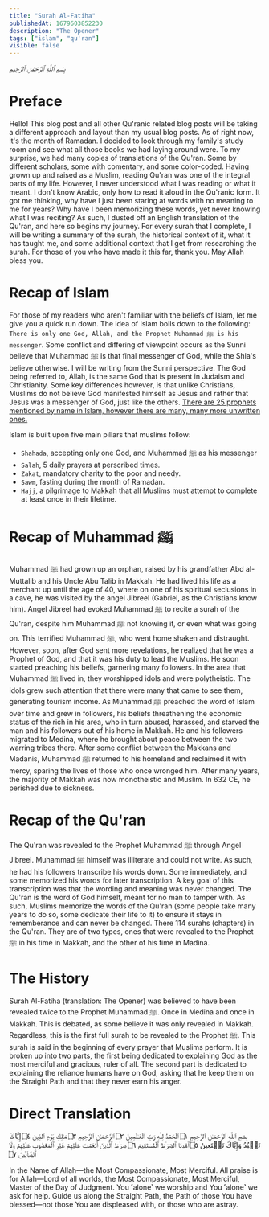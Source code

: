 ```yaml
---
title: "Surah Al-Fatiha"
publishedAt: 1679603852230
description: "The Opener"
tags: ["islam", "qu'ran"]
visible: false
---
```


_بِسْمِ ٱللَّٰهِ ٱلرَّحْمَٰنِ ٱلرَّحِيمِ_

# Preface

Hello! This blog post and all other Qu'ranic related blog posts will be taking a different approach and layout than my usual blog posts.
As of right now, it's the month of Ramadan. I decided to look through my family's study room and see what all those books we had laying around were.
To my surprise, we had many copies of translations of the Qu'ran. Some by different scholars, some with comentary, and some color-coded.
Having grown up and raised as a Muslim, reading Qu'ran was one of the integral parts of my life. However, I never understood what I was reading or what it meant.
I don't know Arabic, only how to read it aloud in the Qu'ranic form. It got me thinking, why have I just been staring at words with no meaning to me for years?
Why have I been memorizing these words, yet never knowing what I was reciting? As such, I dusted off an English translation of the Qu'ran, and here so begins my journey.
For every surah that I complete, I will be writing a summary of the surah, the historical context of it, what it has taught me, and some additional context that I get from researching the surah.
For those of you who have made it this far, thank you. May Allah bless you.

# Recap of Islam

For those of my readers who aren't familiar with the beliefs of Islam, let me give you a quick run down.
The idea of Islam boils down to the following: `There is only one God, Allah, and the Prophet Muhammad ﷺ is his messenger`.
Some conflict and differing of viewpoint occurs as the Sunni believe that Muhammad ﷺ is that final messenger of God, while the Shia's believe otherwise.
I will be writing from the Sunni perspective. The God being referred to, Allah, is the same God that is present in Judaism and Christianity.
Some key differences however, is that unlike Christians, Muslims do not believe God manifested himself as Jesus and rather that Jesus was a messenger of God, just like the others.
[There are 25 prophets mentioned by name in Islam, however there are many, many more unwritten ones.](https://islamqa.info/en/answers/95747/how-many-prophets-are-there-in-islam)

Islam is built upon five main pillars that muslims follow:

-   `Shahada`, accepting only one God, and Muhammad ﷺ as his messenger
-   `Salah`, 5 daily prayers at perscribed times.
-   `Zakat`, mandatory charity to the poor and needy.
-   `Sawm`, fasting during the month of Ramadan.
-   `Hajj`, a pilgrimage to Makkah that all Muslims must attempt to complete at least once in their lifetime.

# Recap of Muhammad [ﷺ](https://en.wikipedia.org/wiki/SAWS#:~:text=SAWS%20may%20refer%20to%3A,of%20a%20prophet%20of%20Islam)

Muhammad ﷺ had grown up an orphan, raised by his grandfather Abd al-Muttalib and his Uncle Abu Talib in Makkah.
He had lived his life as a merchant up until the age of 40, where on one of his spiritual seclusions in a cave, he was visited by the angel Jibreel (Gabriel, as the Christians know him).
Angel Jibreel had evoked Muhammad ﷺ to recite a surah of the Qu'ran, despite him Muhammad ﷺ not knowing it, or even what was going on. This terrified Muhammad ﷺ, who went home shaken and distraught.
However, soon, after God sent more revelations, he realized that he was a Prophet of God, and that it was his duty to lead the Muslims. He soon started preaching his beliefs, garnering many followers.
In the area that Muhammad ﷺ lived in, they worshipped idols and were polytheistic. The idols grew such attention that there were many that came to see them, generating tourism income.
As Muhammad ﷺ preached the word of Islam over time and grew in followers, his beliefs threathening the economic status of the rich in his area, who in turn abused, harassed, and starved the man and his followers out of his home in Makkah.
He and his followers migrated to Medina, where he brought about peace between the two warring tribes there. After some conflict between the Makkans and Madanis, Muhammad ﷺ returned to his homeland and reclaimed it with mercy, sparing the lives of those who once wronged him.
After many years, the majority of Makkah was now monotheistic and Muslim.
In 632 CE, he perished due to sickness.

# Recap of the Qu'ran

The Qu'ran was revealed to the Prophet Muhammad ﷺ through Angel Jibreel. Muhammad ﷺ himself was illiterate and could not write.
As such, he had his followers transcribe his words down. Some immediately, and some memorized his words for later transcription.
A key goal of this transcription was that the wording and meaning was never changed. The Qu'ran is the word of God himself, meant for no man to tamper with.
As such, Muslims memorize the words of the Qu'ran (some people take many years to do so, some dedicate their life to it) to ensure it stays in rememberance and can never be changed.
There 114 surahs (chapters) in the Qu'ran. They are of two types, ones that were revealed to the Prophet ﷺ in his time in Makkah, and the other of his time in Madina.

# The History

Surah Al-Fatiha (translation: The Opener) was believed to have been revealed twice to the Prophet Muhammad ﷺ.
Once in Medina and once in Makkah. This is debated, as some believe it was only revealed in Makkah.
Regardless, this is the first full surah to be revealed to the Prophet ﷺ.
This surah is said in the beginning of every prayer that Muslims perform.
It is broken up into two parts, the first being dedicated to explaining God as the most merciful and gracious, ruler of all.
The second part is dedicated to explaining the reliance humans have on God, asking that he keep them on the Straight Path and that they never earn his anger.

# Direct Translation

بِسۡمِ ٱللَّهِ ٱلرَّحۡمَـٰنِ ٱلرَّحِیمِ ۝١ ٱلۡحَمۡدُ لِلَّهِ رَبِّ ٱلۡعَـٰلَمِینَ ۝٢ ٱلرَّحۡمَـٰنِ ٱلرَّحِیمِ ۝٣ مَـٰلِكِ یَوۡمِ ٱلدِّینِ ۝٤ إِیَّاكَ نَعۡبُدُ وَإِیَّاكَ نَسۡتَعِینُ ۝٥ ٱهۡدِنَا ٱلصِّرَ ٰ⁠طَ ٱلۡمُسۡتَقِیمَ ۝٦ صِرَ ٰ⁠طَ ٱلَّذِینَ أَنۡعَمۡتَ عَلَیۡهِمۡ غَیۡرِ ٱلۡمَغۡضُوبِ عَلَیۡهِمۡ وَلَا ٱلضَّاۤلِّینَ ۝٧

In the Name of Allah—the Most Compassionate, Most Merciful.
All praise is for Allah—Lord of all worlds, the Most Compassionate, Most Merciful, Master of the Day of Judgment.
You ˹alone˺ we worship and You ˹alone˺ we ask for help.
Guide us along the Straight Path, the Path of those You have blessed—not those You are displeased with, or those who are astray.
